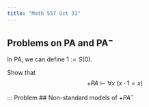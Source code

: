 ```yaml
---
title: "Math 557 Oct 31"
---
```


## Problems on $\mathsf{PA}$ and $\mathsf{PA}^-$ 

::: Problem
In $\mathsf{PA}$, we can define $1 := S(0)$.

Show that 
$$
+PA \vdash \forall x \: (x \cdot 1 = x)
$$
:::

::: Problem
## Non-standard models of $+PA^-$

